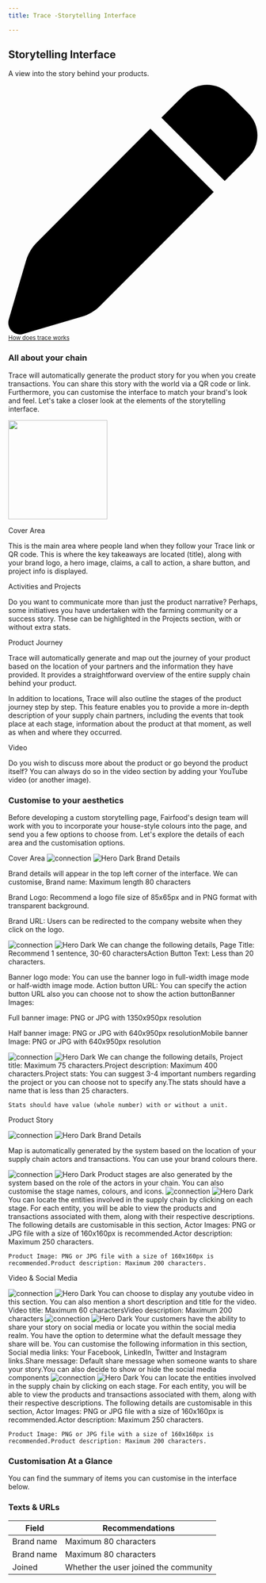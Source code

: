 ```yaml
---
title: Trace -Storytelling Interface

---
```

## Storytelling Interface
A view into the story behind your products.
<div class="flex flex-row gap-3 justify-start"><a class="px-[14px] py-2 flex flex-row gap-[10px] items-center border rounded-lg text-gray-600 dark:text-gray-400 hover:text-gray-700 dark:hover:text-gray-300 bg-white/50 border-gray-200 dark:border-gray-800 dark:bg-codeblock/50 hover:border-gray-400 hover:dark:border-gray-500" target="_blank" rel="noopener noreferrer" href="https://fairfood.atlassian.net/wiki/spaces/THD/overview"><svg class="h-3.5 w-3.5 hidden group-hover:block fill-gray-500 dark:fill-gray-400 group-hover:fill-gray-700 dark:group-hover:fill-gray-200" xmlns="http://www.w3.org/2000/svg" viewBox="0 0 512 512"><path d="M362.7 19.3L314.3 67.7 444.3 197.7l48.4-48.4c25-25 25-65.5 0-90.5L453.3 19.3c-25-25-65.5-25-90.5 0zm-71 71L58.6 323.5c-10.4 10.4-18 23.3-22.2 37.4L1 481.2C-1.5 489.7 .8 498.8 7 505s15.3 8.5 23.7 6.1l120.3-35.4c14.1-4.2 27-11.8 37.4-22.2L421.7 220.3 291.7 90.3z"></path></svg><small class="text-sm leading-4">How does trace works</small></a></div>



### All about your chain
Trace will automatically generate the product story for you when you create transactions. You can share this story with the world via a QR code or link.  Furthermore, you can customise the interface to match your brand's look and feel. Let's take a closer look at the elements of the storytelling interface.


<img height="200" src="/images/ci.png" />

Cover Area


This is the main area where people land when they follow your Trace link or QR code. This is where the key takeaways are located (title), along with your brand logo, a hero image, claims, a call to action, a share button, and project info is displayed.


Activities and  Projects


Do you want to communicate more than just the product narrative? Perhaps, some initiatives you have undertaken with the farming community or a success story. These can be highlighted in the Projects section, with or without extra stats.


Product Journey


Trace will automatically generate and map out the journey of your product based on the location of your partners and the information they have provided. It provides a straightforward overview of the entire supply chain behind your product.


In addition to locations, Trace will also outline the stages of the product journey step by step. This feature enables you to provide a more in-depth description of your supply chain partners, including the events that took place at each stage, information about the product at that moment, as well as when and where they occurred.



Video


Do you wish to discuss more about the product or go beyond the product itself? You can always do so in the video section by adding your YouTube video (or another image).


### Customise to your aesthetics
Before developing a custom storytelling page, Fairfood's design team will work with you to incorporate your house-style colours into the page, and send you a few options to choose from.  Let's explore the details of each area and the customisation options.



Cover Area
<Steps>
  <Step title="Claims">
   <img
  className="block dark:hidden"
  src="/images/hero-dark.svg"
  alt="connection"
/>
<img
  className="hidden dark:block"
  src="/images/hero-dark.svg"
  alt="Hero Dark"
/>
    Brand Details


Brand details will appear in the top left corner of the interface. We can customise, 
Brand name: Maximum length 80 characters

Brand Logo: Recommend a logo file size of 85x65px and in PNG format with transparent background.

Brand URL: Users can be redirected to the company website when they click on the logo.


  </Step>
  <Step title="Banner Details">
     <img
  className="block dark:hidden"
  src="/images/hero-dark.svg"
  alt="connection"
/>
<img
  className="hidden dark:block"
  src="/images/hero-dark.svg"
  alt="Hero Dark"
/>
    We can change the following details, 
Page Title: Recommend 1 sentence, 30-60 charactersAction Button Text: Less than 20 characters.

Banner logo mode: You can use the banner logo in full-width image  mode or half-width image mode. Action button URL: You can specify the action button URL also you can choose not to show the action buttonBanner Images:


Full banner image: PNG or JPG with 1350x950px resolution



Half banner image: PNG or JPG with 640x950px resolutionMobile banner Image: PNG or JPG with 640x950px resolution







  </Step>






  <Step title="Activities and  Projects">
     <img
  className="block dark:hidden"
  src="/images/hero-dark.svg"
  alt="connection"
/>
<img
  className="hidden dark:block"
  src="/images/hero-dark.svg"
  alt="Hero Dark"
/>
    We can change the following details, 
    Project title: Maximum 75 characters.Project description: Maximum 400 characters.Project stats: You can suggest 3-4 important numbers regarding the project or you can choose not to specify any.The stats should have a name that is less than 25 characters.



    Stats should have value (whole number) with or without a unit.

  </Step>

</Steps>




Product Story


<Steps>
  <Step title="Map">
   <img
  className="block dark:hidden"
  src="/images/hero-dark.svg"
  alt="connection"
/>
<img
  className="hidden dark:block"
  src="/images/hero-dark.svg"
  alt="Hero Dark"
/>
    Brand Details

Map is automatically generated by the system based on the location of your supply chain actors and transactions. You can use your brand colours there.


  </Step>
  <Step title="Product stages">
     <img
  className="block dark:hidden"
  src="/images/hero-dark.svg"
  alt="connection"
/>
<img
  className="hidden dark:block"
  src="/images/hero-dark.svg"
  alt="Hero Dark"
/>
   Product stages are also generated by the system based on the role of the actors in your chain. You can also customise the stage names, colours, and icons. 




  </Step>






  <Step title="Supply chain actors and products">
     <img
  className="block dark:hidden"
  src="/images/hero-dark.svg"
  alt="connection"
/>
<img
  className="hidden dark:block"
  src="/images/hero-dark.svg"
  alt="Hero Dark"
/>
    You can locate the entities involved in the supply chain by clicking on each stage. For each entity, you will be able to view the products and transactions associated with them, along with their respective descriptions.
    The following details are customisable in this section,
    Actor Images: PNG or JPG file with a size of 160x160px is recommended.Actor description: Maximum 250 characters.
    
    Product Image: PNG or JPG file with a size of 160x160px is recommended.Product description: Maximum 200 characters.


  </Step>

</Steps>



Video & Social Media


<Steps>
  <Step title="Video">
   <img
  className="block dark:hidden"
  src="/images/hero-dark.svg"
  alt="connection"
/>
<img
  className="hidden dark:block"
  src="/images/hero-dark.svg"
  alt="Hero Dark"
/>
    You can choose to display any youtube video in this section. You can also mention a short description and title for the video.
    Video title: Maximum 60 charactersVideo description: Maximum 200 characters





  </Step>
  <Step title="Social media">
     <img
  className="block dark:hidden"
  src="/images/hero-dark.svg"
  alt="connection"
/>
<img
  className="hidden dark:block"
  src="/images/hero-dark.svg"
  alt="Hero Dark"
/>
    Your customers have the ability to share your story on social media or locate you within the social media realm. You have the option to determine what the default message they share will be.
    You can customise the following information in this section,
    Social media links: Your Facebook, LinkedIn, Twitter and Instagram links.Share message: Default share message when someone wants to share your story.You can also decide to show or hide the social media components




  </Step>






  <Step title="Supply chain actors and products">
     <img
  className="block dark:hidden"
  src="/images/hero-dark.svg"
  alt="connection"
/>
<img
  className="hidden dark:block"
  src="/images/hero-dark.svg"
  alt="Hero Dark"
/>
    You can locate the entities involved in the supply chain by clicking on each stage. For each entity, you will be able to view the products and transactions associated with them, along with their respective descriptions.
    The following details are customisable in this section,
    Actor Images: PNG or JPG file with a size of 160x160px is recommended.Actor description: Maximum 250 characters.
    
    Product Image: PNG or JPG file with a size of 160x160px is recommended.Product description: Maximum 200 characters.


  </Step>

</Steps>


### Customisation At a Glance
You can find the summary of items you can customise in the interface below.


### Texts & URLs

<table><thead><tr><th>Field</th><th>Recommendations</th></tr></thead><tbody>

<tr><td>Brand name</td><td>Maximum 80 characters</td></tr>
<tr><td>Brand name</td><td>Maximum 80 characters</td></tr>




<tr><td>Joined</td><td>Whether the user joined the community</td></tr></tbody></table>


